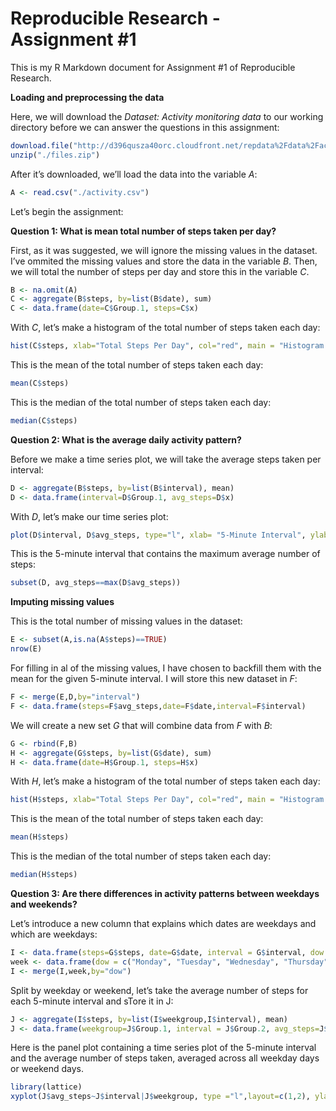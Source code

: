 Reproducible Research - Assignment #1
======================================

This is my R Markdown document for Assignment #1 of Reproducible Research.

**Loading and preprocessing the data**

Here, we will download the *Dataset: Activity monitoring data* to our working directory before we can answer the questions in this assignment:

```r
download.file("http://d396qusza40orc.cloudfront.net/repdata%2Fdata%2Factivity.zip", destfile = "./files.zip")
unzip("./files.zip")

```

After it's downloaded, we'll load the data into the variable *A*:

```r
A <- read.csv("./activity.csv")
```

Let's begin the assignment:

**Question 1: What is mean total number of steps taken per day?**

First, as it was suggested, we will ignore the missing values in the dataset. I've ommited the missing values and store the data in the variable *B*. Then, we will total the number of steps per day and store this in the variable *C*.

```r
B <- na.omit(A)
C <- aggregate(B$steps, by=list(B$date), sum)
C <- data.frame(date=C$Group.1, steps=C$x)

```

With *C*, let's make a histogram of the total number of steps taken each day:

```r
hist(C$steps, xlab="Total Steps Per Day", col="red", main = "Histogram Of Total Steps Per Day")

```

This is the mean of the total number of steps taken each day:

```r
mean(C$steps)

```

This is the median of the total number of steps taken each day:

```r
median(C$steps)

```


**Question 2: What is the average daily activity pattern?**

Before we make a time series plot, we will take the average steps taken per interval:

```r
D <- aggregate(B$steps, by=list(B$interval), mean)
D <- data.frame(interval=D$Group.1, avg_steps=D$x)

```

With *D*, let's make our time series plot:
```r
plot(D$interval, D$avg_steps, type="l", xlab= "5-Minute Interval", ylab="Average Steps Taken", col = "blue")

```

This is the 5-minute interval that contains the maximum average number of steps:
```r
subset(D, avg_steps==max(D$avg_steps))

```


**Imputing missing values**

This is the total number of missing values in the dataset:
```r
E <- subset(A,is.na(A$steps)==TRUE)
nrow(E)

```

For filling in al of the missing values, I have chosen to backfill them with the mean for the given 5-minute interval. I will store this new dataset in *F*:
```r
F <- merge(E,D,by="interval")
F <- data.frame(steps=F$avg_steps,date=F$date,interval=F$interval)

```

We will create a new set *G* that will combine data from *F* with *B*:
```r
G <- rbind(F,B)
H <- aggregate(G$steps, by=list(G$date), sum)
H <- data.frame(date=H$Group.1, steps=H$x)

```

With *H*, let's make a histogram of the total number of steps taken each day:

```r
hist(H$steps, xlab="Total Steps Per Day", col="red", main = "Histogram Of Total Steps Per Day")

```

This is the mean of the total number of steps taken each day:

```r
mean(H$steps)

```

This is the median of the total number of steps taken each day:

```r
median(H$steps)

```

**Question 3: Are there differences in activity patterns between weekdays and weekends?**

Let's introduce a new column that explains which dates are weekdays and which are weekdays:

```r
I <- data.frame(steps=G$steps, date=G$date, interval = G$interval, dow = weekdays(as.Date(G$date)))
week <- data.frame(dow = c("Monday", "Tuesday", "Wednesday", "Thursday", "Friday", "Saturday", "Sunday"),weekgroup = c("weekday","weekday","weekday","weekday","weekday","weekend","weekend"))
I <- merge(I,week,by="dow")

```

Split by weekday or weekend, let's take the average number of steps for each 5-minute interval and sTore it in J:

```r
J <- aggregate(I$steps, by=list(I$weekgroup,I$interval), mean)
J <- data.frame(weekgroup=J$Group.1, interval = J$Group.2, avg_steps=J$x)

```

Here is the panel plot containing a time series plot of the 5-minute interval and the average number of steps taken, averaged across all weekday days or weekend days.

```r
library(lattice) 
xyplot(J$avg_steps~J$interval|J$weekgroup, type ="l",layout=c(1,2), ylab="Number of steps", xlab="Interval")


```



